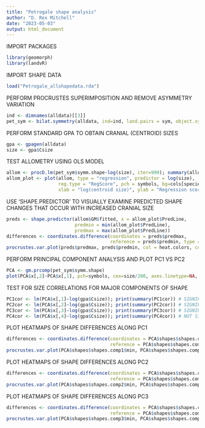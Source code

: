 ---
title: "Petrogale shape analysis"
author: "D. Rex Mitchell"
date: "2023-05-03"
output: html_document
---

IMPORT PACKAGES
```{r}
library(geomorph)
library(landvR)
```

IMPORT SHAPE DATA
```{r}
load("Petrogale_allshapedata.rda")
```

PERFORM PROCRUSTES SUPERIMPOSITION AND REMOVE ASYMMETRY VARIATION
```{r}
ind <- dimnames(alldata)[[3]]
pet_sym <- bilat.symmetry(alldata, ind=ind, land.pairs = sym, object.sym=T, curves=slide)
```
PERFORM STANDARD GPA TO OBTAIN CRANIAL (CENTROID) SIZES
```{r}
gpa <- gpagen(alldata)
size <- gpa$Csize
```

TEST ALLOMETRY USING OLS MODEL
```{r}
allom <- procD.lm(pet_sym$symm.shape~log(size), iter=999); summary(allom)
allom_plot <- plot(allom, type = "regression", predictor = log(size), 
                   reg.type = "RegScore", pch = symbols, bg=cols[species], 
                   xlab = "log(centroid size)", ylab = "Regression score", cex=2)
```

USE 'SHAPE.PREDICTOR' TO VISUALLY EXAMINE PREDICTED SHAPE CHANGES THAT OCCUR WITH INCREASED CRANIAL SIZE
```{r}
preds <- shape.predictor(allom$GM$fitted, x = allom_plot$PredLine, 
                         predmin = min(allom_plot$PredLine), 
                         predmax = max(allom_plot$PredLine))
differences <- coordinates.difference(coordinates = preds$predmax,
                                      reference = preds$predmin, type = "spherical")
procrustes.var.plot(preds$predmax, preds$predmin, col = heat.colors, col.val = differences[[1]][1:150], magnitude = 1, pt.size = 1)
```

PERFORM PRINCIPAL COMPONENT ANALYSIS AND PLOT PC1 VS PC2
```{r}
PCA <- gm.prcomp(pet_sym$symm.shape)
plot(PCA$x[,2]~PCA$x[,1], pch=symbols, cex=size/200, axes.linetype=NA, bg=cols[species], asp=1, xlab = paste("PC1", "(", (signif(PCA$d[1]/sum(PCA$d)*100, digits=4)), "%)", sep=""), ylab = paste("PC2", "(", (signif(PCA$d[2]/sum(PCA$d)*100, digits=3)), "%)", sep=""))
```

TEST FOR SIZE CORRELATIONS FOR MAJOR COMPONENTS OF SHAPE
```{r}
PC1cor <- lm(PCA$x[,1]~log(gpa$Csize)); print(summary(PC1cor)) # SIGNIFICANT
PC2cor <- lm(PCA$x[,2]~log(gpa$Csize)); print(summary(PC2cor)) # SIGNIFICANT
PC3cor <- lm(PCA$x[,3]~log(gpa$Csize)); print(summary(PC3cor)) # SIGNIFICANT
PC4cor <- lm(PCA$x[,4]~log(gpa$Csize)); print(summary(PC4cor)) # NOT SIGNIFICANT
```

PLOT HEATMAPS OF SHAPE DIFFERENCES ALONG PC1
```{r}
differences <- coordinates.difference(coordinates = PCA$shapes$shapes.comp1$max,
                                      reference = PCA$shapes$shapes.comp1$min, type = "spherical")
procrustes.var.plot(PCA$shapes$shapes.comp1$min, PCA$shapes$shapes.comp1$max, col = heat.colors, col.val = differences[[1]][1:150], magnitude = 1, pt.size = 1)
```

PLOT HEATMAPS OF SHAPE DIFFERENCES ALONG PC2
```{r}
differences <- coordinates.difference(coordinates = PCA$shapes$shapes.comp2$max,
                                      reference = PCA$shapes$shapes.comp2$min, type = "spherical")
procrustes.var.plot(PCA$shapes$shapes.comp2$min, PCA$shapes$shapes.comp2$max, col = heat.colors, col.val = differences[[1]][1:150], magnitude = 1, pt.size = 1)
```

PLOT HEATMAPS OF SHAPE DIFFERENCES ALONG PC3
```{r}
differences <- coordinates.difference(coordinates = PCA$shapes$shapes.comp3$max,
                                      reference = PCA$shapes$shapes.comp3$min, type = "spherical")
procrustes.var.plot(PCA$shapes$shapes.comp3$min, PCA$shapes$shapes.comp3$max, col = heat.colors, col.val = differences[[1]][1:150], magnitude = 1, pt.size = 1)
```
